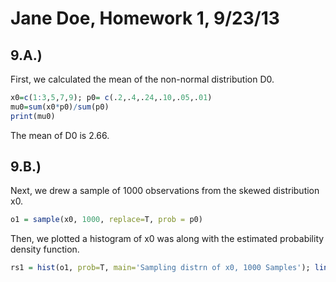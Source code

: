 **Jane Doe**, Homework 1, 9/23/13
========================================
  
9.A.) 
-----------------------------------------
First, we calculated the mean of the non-normal distribution D0. 
  
```r
x0=c(1:3,5,7,9); p0= c(.2,.4,.24,.10,.05,.01)
mu0=sum(x0*p0)/sum(p0)
print(mu0)
```
The mean of D0 is 2.66.

9.B.) 
-----------------------------------------
Next, we drew a sample of 1000 observations from the skewed distribution x0.
  
```r
o1 = sample(x0, 1000, replace=T, prob = p0)
```

Then, we plotted a histogram of x0 was along with the estimated probability density function.

```r
rs1 = hist(o1, prob=T, main='Sampling distrn of x0, 1000 Samples'); lines(density(o1, adjust=3))
```
